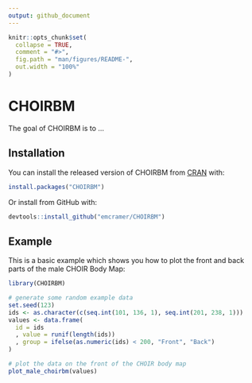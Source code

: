 ```yaml
---
output: github_document
---
```


<!-- README.md is generated from README.Rmd. Please edit that file -->

```r
knitr::opts_chunk$set(
  collapse = TRUE,
  comment = "#>",
  fig.path = "man/figures/README-",
  out.width = "100%"
)
```

# CHOIRBM

<!-- badges: start -->
<!-- badges: end -->

The goal of CHOIRBM is to ...

## Installation

You can install the released version of CHOIRBM from [CRAN](https://CRAN.R-project.org) with:

``` r
install.packages("CHOIRBM")
```

Or install from GitHub with:

``` r
devtools::install_github("emcramer/CHOIRBM")
```

## Example

This is a basic example which shows you how to plot the front and back parts of the male CHOIR Body Map:

```r
library(CHOIRBM)

# generate some random example data
set.seed(123)
ids <- as.character(c(seq.int(101, 136, 1), seq.int(201, 238, 1)))
values <- data.frame(
  id = ids
  , value = runif(length(ids))
  , group = ifelse(as.numeric(ids) < 200, "Front", "Back")
)

# plot the data on the front of the CHOIR body map
plot_male_choirbm(values)
```
